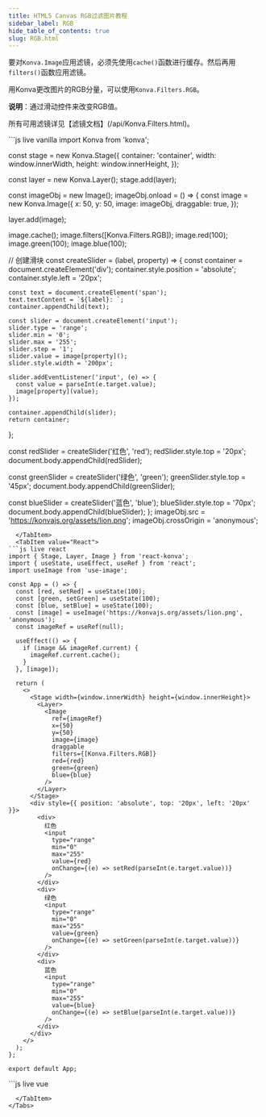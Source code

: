 ```yaml
---
title: HTML5 Canvas RGB过滤图片教程
sidebar_label: RGB
hide_table_of_contents: true
slug: RGB.html
---
```


要对`Konva.Image`应用滤镜，必须先使用`cache()`函数进行缓存。然后再用`filters()`函数应用滤镜。

用Konva更改图片的RGB分量，可以使用`Konva.Filters.RGB`。

**说明**：通过滑动控件来改变RGB值。

所有可用滤镜详见【滤镜文档】(/api/Konva.Filters.html)。


<Tabs>
  <TabItem value="Vanilla" default>
```js live vanilla
import Konva from 'konva';

const stage = new Konva.Stage({
  container: 'container',
  width: window.innerWidth,
  height: window.innerHeight,
});

const layer = new Konva.Layer();
stage.add(layer);

const imageObj = new Image();
imageObj.onload = () => {
  const image = new Konva.Image({
    x: 50,
    y: 50,
    image: imageObj,
    draggable: true,
  });

  layer.add(image);

  image.cache();
  image.filters([Konva.Filters.RGB]);
  image.red(100);
  image.green(100);
  image.blue(100);

  // 创建滑块
  const createSlider = (label, property) => {
    const container = document.createElement('div');
    container.style.position = 'absolute';
    container.style.left = '20px';

    const text = document.createElement('span');
    text.textContent = `${label}: `;
    container.appendChild(text);

    const slider = document.createElement('input');
    slider.type = 'range';
    slider.min = '0';
    slider.max = '255';
    slider.step = '1';
    slider.value = image[property]();
    slider.style.width = '200px';

    slider.addEventListener('input', (e) => {
      const value = parseInt(e.target.value);
      image[property](value);
    });

    container.appendChild(slider);
    return container;
  };

  const redSlider = createSlider('红色', 'red');
  redSlider.style.top = '20px';
  document.body.appendChild(redSlider);

  const greenSlider = createSlider('绿色', 'green');
  greenSlider.style.top = '45px';
  document.body.appendChild(greenSlider);

  const blueSlider = createSlider('蓝色', 'blue');
  blueSlider.style.top = '70px';
  document.body.appendChild(blueSlider);
};
imageObj.src = 'https://konvajs.org/assets/lion.png';
imageObj.crossOrigin = 'anonymous';
```
  </TabItem>
  <TabItem value="React">
```js live react
import { Stage, Layer, Image } from 'react-konva';
import { useState, useEffect, useRef } from 'react';
import useImage from 'use-image';

const App = () => {
  const [red, setRed] = useState(100);
  const [green, setGreen] = useState(100);
  const [blue, setBlue] = useState(100);
  const [image] = useImage('https://konvajs.org/assets/lion.png', 'anonymous');
  const imageRef = useRef(null);

  useEffect(() => {
    if (image && imageRef.current) {
      imageRef.current.cache();
    }
  }, [image]);

  return (
    <>
      <Stage width={window.innerWidth} height={window.innerHeight}>
        <Layer>
          <Image
            ref={imageRef}
            x={50}
            y={50}
            image={image}
            draggable
            filters={[Konva.Filters.RGB]}
            red={red}
            green={green}
            blue={blue}
          />
        </Layer>
      </Stage>
      <div style={{ position: 'absolute', top: '20px', left: '20px' }}>
        <div>
          红色
          <input
            type="range"
            min="0"
            max="255"
            value={red}
            onChange={(e) => setRed(parseInt(e.target.value))}
          />
        </div>
        <div>
          绿色
          <input
            type="range"
            min="0"
            max="255"
            value={green}
            onChange={(e) => setGreen(parseInt(e.target.value))}
          />
        </div>
        <div>
          蓝色
          <input
            type="range"
            min="0"
            max="255"
            value={blue}
            onChange={(e) => setBlue(parseInt(e.target.value))}
          />
        </div>
      </div>
    </>
  );
};

export default App;
```
  </TabItem>
  <TabItem value="Vue">
```js live vue
<template>
  <div>
    <v-stage :config="stageSize">
      <v-layer>
        <v-image
          ref="imageNode"
          :config="{
            x: 50,
            y: 50,
            image: image,
            draggable: true,
            filters: [Konva.Filters.RGB],
            red: red,
            green: green,
            blue: blue,
          }"
        />
      </v-layer>
    </v-stage>
    <div style="position: absolute; top: 20px; left: 20px">
      <div>
        红色
        <input
          type="range"
          min="0"
          max="255"
          :value="red"
          @input="(e) => red = parseInt(e.target.value)"
        />
      </div>
      <div>
        绿色
        <input
          type="range"
          min="0"
          max="255"
          :value="green"
          @input="(e) => green = parseInt(e.target.value)"
        />
      </div>
      <div>
        蓝色
        <input
          type="range"
          min="0"
          max="255"
          :value="blue"
          @input="(e) => blue = parseInt(e.target.value)"
        />
      </div>
    </div>
  </div>
</template>

<script setup>
import { ref, watch, nextTick } from 'vue';
import { useImage } from 'vue-konva';
import Konva from 'konva';

const stageSize = {
  width: window.innerWidth,
  height: window.innerHeight,
};

const red = ref(100);
const green = ref(100);
const blue = ref(100);
const imageNode = ref(null);
const [image] = useImage('https://konvajs.org/assets/lion.png', 'anonymous');

watch(image, async (newImage) => {
  if (newImage) {
    await nextTick();
    imageNode.value.getNode().cache();
  }
});
</script>
```
  </TabItem>
</Tabs>